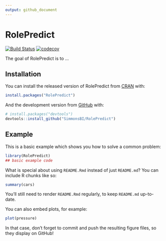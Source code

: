 ```yaml
---
output: github_document
---
```


<!-- README.md is generated from README.Rmd. Please edit that file -->

# RolePredict

<!-- badges: start -->
[![Build Status](https://travis-ci.com/SimmonsBI/RolePredict.svg?branch=master)](https://travis-ci.com/SimmonsBI/RolePredict)
[![codecov](https://codecov.io/gh/SimmonsBI/RolePredict/branch/master/graph/badge.svg)](https://codecov.io/gh/SimmonsBI/RolePredict)
<!-- badges: end -->

The goal of RolePredict is to ...

## Installation

You can install the released version of RolePredict from [CRAN](https://CRAN.R-project.org) with:

``` r
install.packages("RolePredict")
```

And the development version from [GitHub](https://github.com/) with:

``` r
# install.packages("devtools")
devtools::install_github("SimmonsBI/RolePredict")
```
## Example

This is a basic example which shows you how to solve a common problem:

```r
library(RolePredict)
## basic example code
```

What is special about using `README.Rmd` instead of just `README.md`? You can include R chunks like so:

```r
summary(cars)
```

You'll still need to render `README.Rmd` regularly, to keep `README.md` up-to-date.

You can also embed plots, for example:

```r
plot(pressure)
```

In that case, don't forget to commit and push the resulting figure files, so they display on GitHub!
